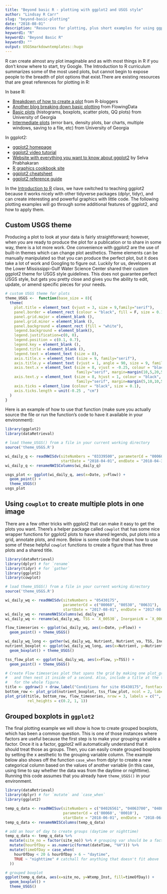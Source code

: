 ```yaml
---
title: "Beyond basic R - plotting with ggplot2 and USGS style"
author: "Lindsay R Carr"
slug: "beyond-basic-plotting"
date: "2018-08-01"
description: "Resources for plotting, plus short examples for using ggplot2 for common use-cases and adding USGS style."
keyword1: "R"
keyword2: "Beyond Basic R"
keyword3: ""
output: USGSmarkdowntemplates::hugo
---
```


R can create almost any plot imaginable and as with most things in R if you don’t know where to start, try Google. The Introduction to R curriculum summarizes some of the most used plots, but cannot begin to expose people to the breadth of plot options that exist.There are existing resources that are great references for plotting in R:

In base R:

* [Breakdown of how to create a plot](https://www.r-bloggers.com/how-to-plot-a-graph-in-r/) from R-bloggers
* [Another blog breaking down basic plotting](https://flowingdata.com/2012/12/17/getting-started-with-charts-in-r/) from FlowingData
* [Basic plots](https://www.cyclismo.org/tutorial/R/plotting.html) (histograms, boxplots, scatter plots, QQ plots) from University of Georgia
* [Intermediate plots](https://www.cyclismo.org/tutorial/R/intermediatePlotting.html) (error bars, density plots, bar charts, multiple windows, saving to a file, etc) from University of Georgia

In ggplot2:

* [ggplot2 homepage](http://ggplot2.tidyverse.org/)
* [ggplot2 video tutorial](https://www.youtube.com/watch?v=rsG-GgR0aEY)
* [Website with everything you want to know about ggplot2](http://r-statistics.co/Complete-Ggplot2-Tutorial-Part1-With-R-Code.html) by Selva Prabhakaran
* [R graphics cookbook site](http://www.cookbook-r.com/Graphs/)
* [ggplot2 cheatsheet](https://www.rstudio.com/wp-content/uploads/2015/03/ggplot2-cheatsheet.pdf)
* [ggplot2 reference guide](http://ggplot2.tidyverse.org/reference/)

In the [Introduction to R](https://owi.usgs.gov/R/training-curriculum/intro-curriculum) class, we have switched to teaching ggplot2 because it works nicely with other tidyverse packages (dplyr, tidyr), and can create interesting and powerful graphics with little code. The following plotting examples will go through some additional features of ggplot2, and how to apply them.

## Custom USGS theme

Producing a plot to look at your data is fairly straightforward; however, when you are ready to produce the plot for a publication or to share in some way, there is a lot more work. One convenience with ggplot2 are the use of built-in themes which can change plot aesthetics. Theme elements can be manually manipulated so that you can produce the perfect plot, but it does take a lot of work and Googling to figure out. Luckily for us, developers at the Lower Mississippi-Gulf Water Science Center shared their custom ggplot2 theme for USGS style guidelines. This does not guarantee perfect USGS style, but gets you pretty close and gives you the ability to edit, update, or amend specific pieces for your needs.

```r
# custom USGS theme for plots
theme_USGS <-  function(base_size = 8){
  theme(
    plot.title = element_text (vjust = 3, size = 9,family="serif"), 
    panel.border = element_rect (colour = "black", fill = F, size = 0.1),
    panel.grid.major = element_blank (),
    panel.grid.minor = element_blank (),
    panel.background = element_rect (fill = "white"),
    legend.background = element_blank(),
    legend.justification=c(0, 0),
    legend.position = c(0.1, 0.7),
    legend.key = element_blank (),
    legend.title = element_blank (),
    legend.text = element_text (size = 8),
    axis.title.x = element_text (size = 9, family="serif"),
    axis.title.y = element_text (vjust = 1, angle = 90, size = 9, family="serif"),
    axis.text.x = element_text (size = 8, vjust = -0.25, colour = "black", 
                                family="serif", margin=margin(10,5,20,5,"pt")),
    axis.text.y = element_text (size = 8, hjust = 1, colour = "black", 
                                family="serif", margin=margin(5,10,10,5,"pt")),
    axis.ticks = element_line (colour = "black", size = 0.1),
    axis.ticks.length = unit(-0.25 , "cm")
  )
}
```

Here is an example of how to use that function (make sure you actually source the file or run the function’s code to have it available in your environment):

```r
library(ggplot2)
library(dataRetrieval)
```

```r
# load theme_USGS() from a file in your current working directory
source('theme_USGS.R')
```

```r
wi_daily_q <- readNWISdv(siteNumbers = "03339500", parameterCd = "00060",
                         startDate = "2018-04-01", endDate = "2018-04-30")
wi_daily_q <- renameNWISColumns(wi_daily_q)

usgs_plot <- ggplot(wi_daily_q, aes(x=Date, y=Flow)) + 
  geom_point() + 
  theme_USGS()
usgs_plot
```

## Using `cowplot` to create multiple plots in one image

There are a few other tricks with ggplot2 that can make it easy to get the plots you want. There’s a helper package called `cowplot` that has some nice wrapper functions for ggplot2 plots to have shared legends, put plots into a grid, annotate plots, and more. Below is some code that shows how to use some of these helpful `cowplot` functions to create a figure that has three plots and a shared title.

```r
library(dataRetrieval)
library(dplyr) # for `rename`
library(tidyr) # for `gather`
library(ggplot2)
library(cowplot)
```

```r
# load theme_USGS() from a file in your current working directory
source('theme_USGS.R')
```

```r
wi_daily_wq <- readNWISdv(siteNumbers = "05430175", 
                          parameterCd = c("00060", "00530", "00631"),
                          startDate = "2017-08-01", endDate = "2017-08-31")
wi_daily_wq <- renameNWISColumns(wi_daily_wq)
wi_daily_wq <- rename(wi_daily_wq, TSS = `X_00530`, InorganicN = `X_00631`)

flow_timeseries <- ggplot(wi_daily_wq, aes(x=Date, y=Flow)) + 
  geom_point() + theme_USGS()

wi_daily_wq_long <- gather(wi_daily_wq, Nutrient, Nutrient_va, TSS, InorganicN)
nutrient_boxplot <- ggplot(wi_daily_wq_long, aes(x=Nutrient, y=Nutrient_va)) +
  geom_boxplot() + theme_USGS()

tss_flow_plot <- ggplot(wi_daily_wq, aes(x=Flow, y=TSS)) + 
  geom_point() + theme_USGS()

# Create Flow timeseries plot that spans the grid by making one plot_grid
#   and then nest it inside of a second. Also, include a title at the top 
#   for the whole figure. 
title <- ggdraw() + draw_label("Conditions for site 05430175", fontface='bold')
bottom_row <- plot_grid(nutrient_boxplot, tss_flow_plot, ncol = 2, labels = "AUTO")
plot_grid(title, bottom_row, flow_timeseries, nrow = 3, labels = c("", "", "C"),
          rel_heights = c(0.2, 1, 1))

```

## Grouped boxplots in `ggplot2`

The final plotting example we will show is how to create grouped boxplots, which has been a common question. This is one of those instances where factors are useful because the first step is to make your grouping variable a factor. Once it is a factor, ggplot2 will automatically understand that it should treat those as groups. Then, you can easily create grouped boxplots by setting the x aesthetic to the grouping variable column. The example below also shows off the function `case_when` from dplyr to create a new categorical column based on the values of another variable (in this case, using time to say whether the data was from the daytime or nighttime). Running this code assumes that you already have `theme_USGS()` in your environment.

```r
library(dataRetrieval)
library(dplyr) # for `mutate` and `case_when`
library(ggplot2)

temp_q_data <- readNWISuv(siteNumbers = c("04026561", "04063700", "04082400", "05427927"),
                          parameterCd = c('00060', '00010'), 
                          startDate = "2018-06-01", endDate = "2018-06-03")
temp_q_data <- renameNWISColumns(temp_q_data)

# add an hour of day to create groups (daytime or nighttime)
temp_q_data <- temp_q_data %>% 
  mutate(site_no = factor(site_no)) %>% # grouping var should be a factor
  mutate(hourOfDay = as.numeric(format(dateTime, "%H"))) %>% 
  mutate(timeOfDay = case_when(
    hourOfDay < 20 & hourOfDay > 6 ~ "daytime",
    TRUE ~ "nighttime" # catchall for anything that doesn't fit above
  ))

# grouped boxplot
ggplot(temp_q_data, aes(x=site_no, y=Wtemp_Inst, fill=timeOfDay)) +
  geom_boxplot() +
  theme_USGS()

```
